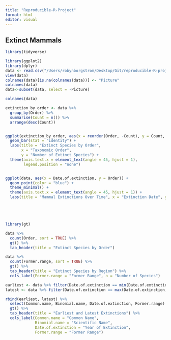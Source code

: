 ```yaml
---
title: "Reproducible-R-Project"
format: html
editor: visual
---
```


## Extinct Mammals

```r
library(tidyverse)

```

```r
library(ggplot2)
library(dplyr)
data <- read.csv("/Users/robynborgstrom/Desktop/Git/reproducible-R-project/Extinct mammal dataset.csv", header = TRUE, check.names = TRUE)
view(data)
colnames(data)[is.na(colnames(data))] <- "Picture"
colnames(data)
data<-subset(data, select = -Picture)

colnames(data)

extinction_by_order <- data %>%
  group_by(Order) %>%
  summarise(Count = n()) %>%
  arrange(desc(Count))


ggplot(extinction_by_order, aes(x = reorder(Order, -Count), y = Count, fill = Order)) +
  geom_bar(stat = "identity") +
  labs(title = "Extinct Species by Order",
       x = "Taxonomic Order",
       y = "Number of Extinct Species") +
  theme(axis.text.x = element_text(angle = 45, hjust = 1), 
        legend.position = "none")



```

```r


ggplot(data, aes(x = Date.of.extinction, y = Order)) +
  geom_point(color = "blue") +
  theme_minimal() +
  theme(axis.text.x = element_text(angle = 45, hjust = 1)) +
  labs(title = "Mammal Extinctions Over Time", x = "Extinction Date", y = "Order")






```

```r


library(gt)

data %>%
  count(Order, sort = TRUE) %>%
  gt() %>%
  tab_header(title = "Extinct Species by Order")


```

```r

data %>%
  count(Former.range, sort = TRUE) %>%
  gt() %>%
  tab_header(title = "Extinct Species by Region") %>%
  cols_label(Former.range = "Former Range", n = "Number of Species")

```

```r

earliest <- data %>% filter(Date.of.extinction == min(Date.of.extinction, na.rm = TRUE))
latest <- data %>% filter(Date.of.extinction == max(Date.of.extinction, na.rm = TRUE))

rbind(earliest, latest) %>%
  select(Common.name, Binomial.name, Date.of.extinction, Former.range) %>%
  gt() %>%
  tab_header(title = "Earliest and Latest Extinctions") %>%
  cols_label(Common.name = "Common Name", 
             Binomial.name = "Scientific Name", 
             Date.of.extinction = "Year of Extinction", 
             Former.range = "Former Range")

```
